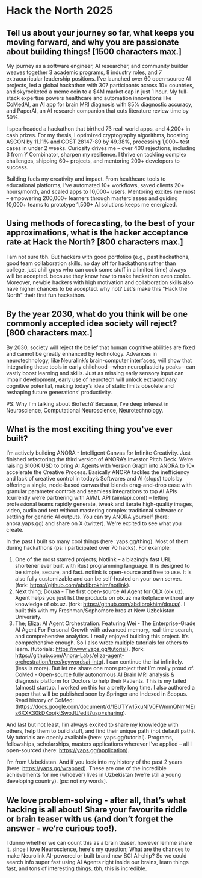 # Hack the North 2025

## Tell us about your journey so far, what keeps you moving forward, and why you are passionate about building things! [1500 characters max.]

My journey as a software engineer, AI researcher, and community builder weaves together 3 academic programs, 8 industry roles, and 7 extracurricular leadership positions. I’ve launched over 60 open-source AI projects, led a global hackathon with 307 participants across 10+ countries, and skyrocketed a meme coin to a $4M market cap in just 1 hour. My full-stack expertise powers healthcare and automation innovations like CoMedAI, an AI app for brain MRI diagnosis with 85% diagnostic accuracy, and PaperAI, an AI research companion that cuts literature review time by 50%.

I spearheaded a hackathon that birthed 73 real-world apps, and 4,200+ in cash prizes. For my thesis, I optimized cryptography algorithms, boosting ASCON by 11.11% and GOST 28147-89 by 49.38%, processing 1,000+ test cases in under 2 weeks. Curiosity drives me – over 400 rejections, including 3 from Y Combinator, sharpen my resilience. I thrive on tackling complex challenges, shipping 60+ projects, and mentoring 200+ developers to success.

Building fuels my creativity and impact. From healthcare tools to educational platforms, I’ve automated 10+ workflows, saved clients 20+ hours/month, and scaled apps to 10,000+ users. Mentoring excites me most – empowering 200,000+ learners through masterclasses and guiding 10,000+ teams to prototype 1,500+ AI solutions keeps me energized.


## Using methods of forecasting, to the best of your approximations, what is the hacker acceptance rate at Hack the North? [800 characters max.]

I am not sure tbh. But hackers with good portfolios (e.g., past hackathons, good team collaboration skills, no day off for hackathons rather than college, just chill guys who can cook some stuff in a limited time) always will be accepted. because they know how to make hackathon even cooler. Moreover, newbie hackers with high motivation and collaboration skills also have higher chances to be accepted. why not? Let's make this "Hack the North" their first fun hackathon.


## By the year 2030, what do you think will be one commonly accepted idea society will reject? [800 characters max.]

By 2030, society will reject the belief that human cognitive abilities are fixed and cannot be greatly enhanced by technology. Advances in neurotechnology, like Neuralink’s brain-computer interfaces, will show that integrating these tools in early childhood—when neuroplasticity peaks—can vastly boost learning and skills. Just as missing early sensory input can impair development, early use of neurotech will unlock extraordinary cognitive potential, making today’s idea of static limits obsolete and reshaping future generations’ productivity.

PS: Why I'm talking about BioTech? Because, I've deep interest in Neuroscience, Computational Neuroscience, Neurotechnology.


## What is the most exciting thing you've ever built?

I’m actively building ANORA - Intelligent Canvas for Infinite Creativity. Just finished refactoring the third version of ANORA’s Investor Pitch Deck. We’re raising $100K USD to bring AI Agents with Version Graph into ANORA to 10x accelerate the Creative Process. Basically ANORA tackles the inefficiency and lack of creative control in today’s Softwares and AI (slops) tools by offering a single, node-based canvas that blends drag-and-drop ease with granular parameter controls and seamless integrations to top AI APIs (currently we’re partnering with AI/ML API (aimlapi.com)) – letting professional teams rapidly generate, tweak and iterate high-quality images, video, audio and text without mastering complex traditional software or settling for generic AI outputs. You can try ANORA yourself (here: anora.yaps.gg) and share on X (twitter). We're excited to see what you create.

In the past I built so many cool things (here: yaps.gg/thing). Most of them during hackathons (ps: i participated over 70 hacks). For example: 
1. One of the most starred projects; Notlink – a blazingly fast URL shortener ever built with Rust programming language. It is designed to be simple, secure, and fast. notlink is open-source and free to use. It is also fully customizable and can be self-hosted on your own server. (fork: https://github.com/abdibrokhim/notlink).
2. Next thing; Douaa - The first open-source AI Agent for OLX (olx.uz). Agent helps you just list the products on olx.uz marketplace without any knowledge of olx.uz. (fork: https://github.com/abdibrokhim/douaa). I built this with my Freshman/Sophomore bros at New Uzbekistan University.
3. The; Eliza: AI Agent Orchestration. Featuring Wei - The Enterprise-Grade AI Agent For Personal Growth with advanced memory, real-time search, and comprehensive analytics. I really enjoyed building this project. It’s comprehensive enough. So I also wrote multiple tutorials for others to learn. (tutorials: https://www.yaps.gg/tutorial). (fork: https://github.com/Anora-Labs/eliza-agent-orchestration/tree/keywordsai-intg). 
I can continue the list infinitely. (less is more). But let me share one more project that I’m really proud of. CoMed - Open-source fully autonomous AI Brain MRI analysis & diagnosis platform for Doctors to help their Patients. This is my failed (almost) startup. I worked on this for a pretty long time. I also authored a paper that will be published soon by Springer and Indexed in Scopus. Read history of CoMed: (https://docs.google.com/document/d/1BUTYwI5xuNIV0FWmmQNmMErs6XXK30kDKoojktSwoJU/edit?usp=sharing).

And last but not least, I’m always excited to share my knowledge with others, help them to build stuff, and find their unique path (not default path). My tutorials are openly available (here: yaps.gg/tutorial). Programs, fellowships, scholarships, masters applications wherever I’ve applied – all I open-sourced (here: https://yaps.gg/application). 

I’m from Uzbekistan. And if you look into my history of the past 2 years (here: https://yaps.gg/wrapped). These are one of the incredible achievements for me (whoever) lives in Uzbekistan (we’re still a young developing country). [ps: not my words].


## We love problem-solving - after all, that’s what hacking is all about! Share your favourite riddle or brain teaser with us (and don’t forget the answer - we’re curious too!).

I dunno whether we can count this as a brain teaser, however lemme share it. since i love Neuroscience, here's my question; What are the chances to make Neurolink AI-powered or built brand new BCI AI-chip? So we could search info super fast using AI Agents right inside our brains, learn things fast, and tons of interesting things. 
tbh, this is incredible.

